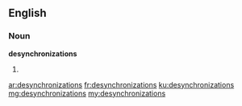 ==English==

===Noun===
'''desynchronizations'''

# {{plural of|desynchronization}}

[[ar:desynchronizations]]
[[fr:desynchronizations]]
[[ku:desynchronizations]]
[[mg:desynchronizations]]
[[my:desynchronizations]]